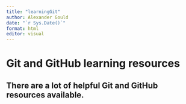 ```yaml
---
title: "learningGit"
author: Alexander Gould
date: "`r Sys.Date()`"
format: html
editor: visual
---
```

# Git and GitHub learning resources

## There are a lot of helpful Git and GitHub resources available.